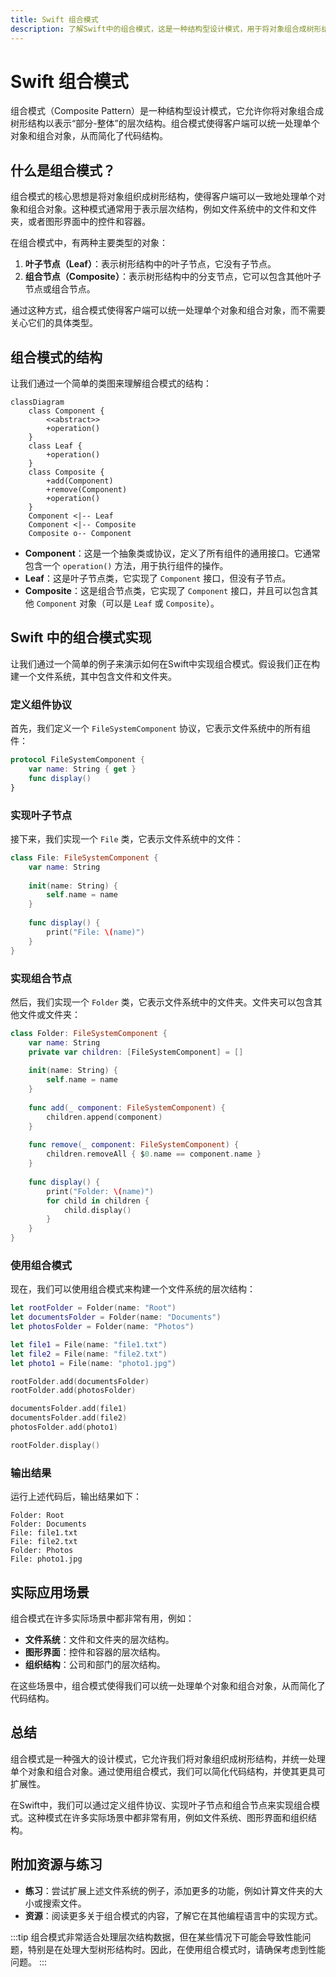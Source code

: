 ```yaml
---
title: Swift 组合模式
description: 了解Swift中的组合模式，这是一种结构型设计模式，用于将对象组合成树形结构以表示“部分-整体”的层次结构。
---
```


# Swift 组合模式

组合模式（Composite Pattern）是一种结构型设计模式，它允许你将对象组合成树形结构以表示“部分-整体”的层次结构。组合模式使得客户端可以统一处理单个对象和组合对象，从而简化了代码结构。

## 什么是组合模式？

组合模式的核心思想是将对象组织成树形结构，使得客户端可以一致地处理单个对象和组合对象。这种模式通常用于表示层次结构，例如文件系统中的文件和文件夹，或者图形界面中的控件和容器。

在组合模式中，有两种主要类型的对象：
1. **叶子节点（Leaf）**：表示树形结构中的叶子节点，它没有子节点。
2. **组合节点（Composite）**：表示树形结构中的分支节点，它可以包含其他叶子节点或组合节点。

通过这种方式，组合模式使得客户端可以统一处理单个对象和组合对象，而不需要关心它们的具体类型。

## 组合模式的结构

让我们通过一个简单的类图来理解组合模式的结构：

```mermaid
classDiagram
    class Component {
        <<abstract>>
        +operation()
    }
    class Leaf {
        +operation()
    }
    class Composite {
        +add(Component)
        +remove(Component)
        +operation()
    }
    Component <|-- Leaf
    Component <|-- Composite
    Composite o-- Component
```

- **Component**：这是一个抽象类或协议，定义了所有组件的通用接口。它通常包含一个 `operation()` 方法，用于执行组件的操作。
- **Leaf**：这是叶子节点类，它实现了 `Component` 接口，但没有子节点。
- **Composite**：这是组合节点类，它实现了 `Component` 接口，并且可以包含其他 `Component` 对象（可以是 `Leaf` 或 `Composite`）。

## Swift 中的组合模式实现

让我们通过一个简单的例子来演示如何在Swift中实现组合模式。假设我们正在构建一个文件系统，其中包含文件和文件夹。

### 定义组件协议

首先，我们定义一个 `FileSystemComponent` 协议，它表示文件系统中的所有组件：

```swift
protocol FileSystemComponent {
    var name: String { get }
    func display()
}
```

### 实现叶子节点

接下来，我们实现一个 `File` 类，它表示文件系统中的文件：

```swift
class File: FileSystemComponent {
    var name: String
    
    init(name: String) {
        self.name = name
    }
    
    func display() {
        print("File: \(name)")
    }
}
```

### 实现组合节点

然后，我们实现一个 `Folder` 类，它表示文件系统中的文件夹。文件夹可以包含其他文件或文件夹：

```swift
class Folder: FileSystemComponent {
    var name: String
    private var children: [FileSystemComponent] = []
    
    init(name: String) {
        self.name = name
    }
    
    func add(_ component: FileSystemComponent) {
        children.append(component)
    }
    
    func remove(_ component: FileSystemComponent) {
        children.removeAll { $0.name == component.name }
    }
    
    func display() {
        print("Folder: \(name)")
        for child in children {
            child.display()
        }
    }
}
```

### 使用组合模式

现在，我们可以使用组合模式来构建一个文件系统的层次结构：

```swift
let rootFolder = Folder(name: "Root")
let documentsFolder = Folder(name: "Documents")
let photosFolder = Folder(name: "Photos")

let file1 = File(name: "file1.txt")
let file2 = File(name: "file2.txt")
let photo1 = File(name: "photo1.jpg")

rootFolder.add(documentsFolder)
rootFolder.add(photosFolder)

documentsFolder.add(file1)
documentsFolder.add(file2)
photosFolder.add(photo1)

rootFolder.display()
```

### 输出结果

运行上述代码后，输出结果如下：

```
Folder: Root
Folder: Documents
File: file1.txt
File: file2.txt
Folder: Photos
File: photo1.jpg
```

## 实际应用场景

组合模式在许多实际场景中都非常有用，例如：
- **文件系统**：文件和文件夹的层次结构。
- **图形界面**：控件和容器的层次结构。
- **组织结构**：公司和部门的层次结构。

在这些场景中，组合模式使得我们可以统一处理单个对象和组合对象，从而简化了代码结构。

## 总结

组合模式是一种强大的设计模式，它允许我们将对象组织成树形结构，并统一处理单个对象和组合对象。通过使用组合模式，我们可以简化代码结构，并使其更具可扩展性。

在Swift中，我们可以通过定义组件协议、实现叶子节点和组合节点来实现组合模式。这种模式在许多实际场景中都非常有用，例如文件系统、图形界面和组织结构。

## 附加资源与练习

- **练习**：尝试扩展上述文件系统的例子，添加更多的功能，例如计算文件夹的大小或搜索文件。
- **资源**：阅读更多关于组合模式的内容，了解它在其他编程语言中的实现方式。

:::tip
组合模式非常适合处理层次结构数据，但在某些情况下可能会导致性能问题，特别是在处理大型树形结构时。因此，在使用组合模式时，请确保考虑到性能问题。
:::